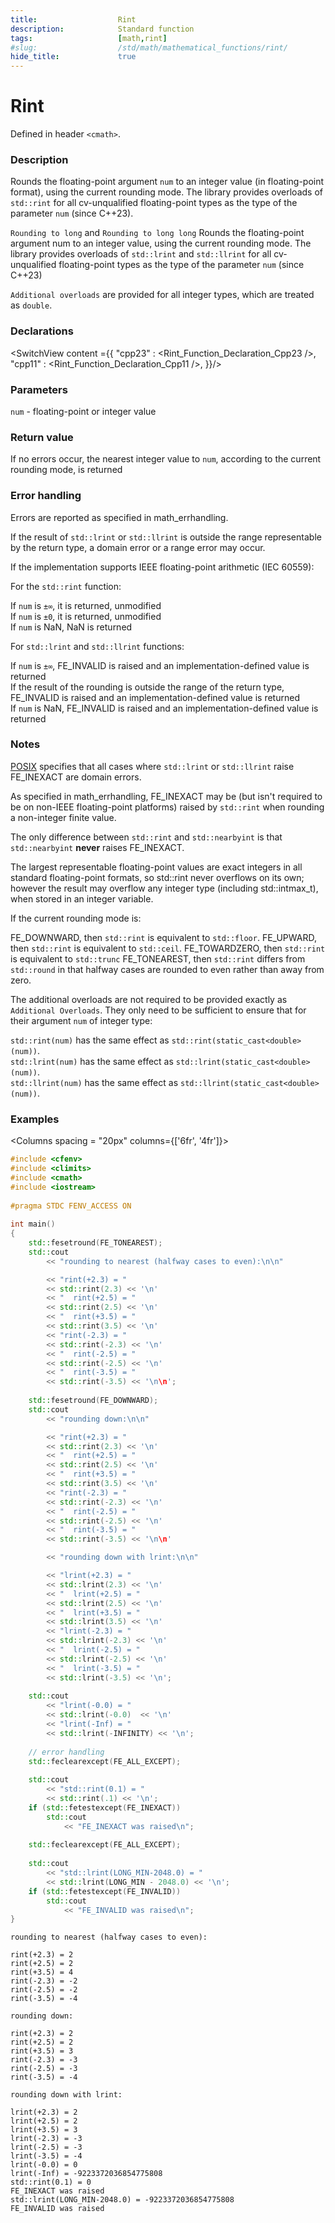 ```yaml
---
title:                  Rint
description:            Standard function
tags:                   [math,rint]
#slug:                  /std/math/mathematical_functions/rint/
hide_title:             true
---
```




# Rint

Defined in header `<cmath>`.

### Description

Rounds the floating-point argument `num` to an integer value (in floating-point format), using the current rounding mode. 
The library provides overloads of `std::rint` for all cv-unqualified floating-point types as the type of the parameter `num` (since C++23).

`Rounding to long` and `Rounding to long long` Rounds the floating-point argument num to an integer value, using the current rounding mode. 
The library provides overloads of `std::lrint` and `std::llrint` for all cv-unqualified floating-point types as the type of the parameter `num` (since C++23)

`Additional overloads` are provided for all integer types, which are treated as `double`.

### Declarations

<SwitchView content ={{
    "cpp23" : <Rint_Function_Declaration_Cpp23 />,
    "cpp11" : <Rint_Function_Declaration_Cpp11 />,
}}/>


### Parameters
 
`num` - floating-point or integer value

### Return value

If no errors occur, the nearest integer value to `num`, according to the current rounding mode, is returned

### Error handling

Errors are reported as specified in math_errhandling.

If the result of `std::lrint` or `std::llrint` is outside the range representable by the return type, a domain error or a range error may occur.

If the implementation supports IEEE floating-point arithmetic (IEC 60559):

For the `std::rint` function:<br/>


If `num` is `±∞`, it is returned, unmodified<br/>
If `num` is `±0`, it is returned, unmodified<br/>
If `num` is NaN, NaN is returned<br/>

For `std::lrint` and `std::llrint` functions:<br/>


If `num` is `±∞`, FE_INVALID is raised and an implementation-defined value is returned<br/>
If the result of the rounding is outside the range of the return type, FE_INVALID is raised and an implementation-defined value is returned<br/>
If `num` is NaN, FE_INVALID is raised and an implementation-defined value is returned<br/>

### Notes

[POSIX](https://pubs.opengroup.org/onlinepubs/9699919799/functions/lrint.html) 
specifies that all cases where `std::lrint` or `std::llrint` raise FE_INEXACT are domain errors.

As specified in math_errhandling, FE_INEXACT may be (but isn't required to be on non-IEEE floating-point platforms) raised by `std::rint` when rounding a non-integer finite value.

The only difference between `std::rint` and `std::nearbyint` is that `std::nearbyint` **never** raises FE_INEXACT.

The largest representable floating-point values are exact integers in all standard floating-point formats, so std::rint never overflows on its own; however the result may overflow any integer type (including std::intmax_t), when stored in an integer variable.

If the current rounding mode is:

FE_DOWNWARD, then `std::rint` is equivalent to `std::floor`.
FE_UPWARD, then `std::rint` is equivalent to `std::ceil`.
FE_TOWARDZERO, then `std::rint` is equivalent to `std::trunc`
FE_TONEAREST, then `std::rint` differs from `std::round` in that halfway cases are rounded to even rather than away from zero.

The additional overloads are not required to be provided exactly as `Additional Overloads`. They only need to be sufficient to ensure that for their argument `num` of integer type:

`std::rint(num)` has the same effect as `std::rint(static_cast<double>(num))`.<br/>
`std::lrint(num)` has the same effect as `std::lrint(static_cast<double>(num))`.<br/>
`std::llrint(num)` has the same effect as `std::llrint(static_cast<double>(num))`.<br/>

### Examples



<Columns spacing = "20px" columns={['6fr', '4fr']}>
<div>

```cpp
#include <cfenv>
#include <climits>
#include <cmath>
#include <iostream>
 
#pragma STDC FENV_ACCESS ON
 
int main()
{
    std::fesetround(FE_TONEAREST);
    std::cout 
        << "rounding to nearest (halfway cases to even):\n\n"

        << "rint(+2.3) = " 
        << std::rint(2.3) << '\n'
        << "  rint(+2.5) = " 
        << std::rint(2.5) << '\n'
        << "  rint(+3.5) = " 
        << std::rint(3.5) << '\n'
        << "rint(-2.3) = " 
        << std::rint(-2.3) << '\n'
        << "  rint(-2.5) = " 
        << std::rint(-2.5) << '\n'
        << "  rint(-3.5) = " 
        << std::rint(-3.5) << '\n\n';
 
    std::fesetround(FE_DOWNWARD);
    std::cout 
        << "rounding down:\n\n" 

        << "rint(+2.3) = " 
        << std::rint(2.3) << '\n'
        << "  rint(+2.5) = " 
        << std::rint(2.5) << '\n'
        << "  rint(+3.5) = " 
        << std::rint(3.5) << '\n'
        << "rint(-2.3) = " 
        << std::rint(-2.3) << '\n'
        << "  rint(-2.5) = " 
        << std::rint(-2.5) << '\n'
        << "  rint(-3.5) = " 
        << std::rint(-3.5) << '\n\n'

        << "rounding down with lrint:\n\n" 

        << "lrint(+2.3) = " 
        << std::lrint(2.3) << '\n'
        << "  lrint(+2.5) = " 
        << std::lrint(2.5) << '\n'
        << "  lrint(+3.5) = " 
        << std::lrint(3.5) << '\n'
        << "lrint(-2.3) = " 
        << std::lrint(-2.3) << '\n'
        << "  lrint(-2.5) = " 
        << std::lrint(-2.5) << '\n'
        << "  lrint(-3.5) = " 
        << std::lrint(-3.5) << '\n';
 
    std::cout 
        << "lrint(-0.0) = " 
        << std::lrint(-0.0)  << '\n'
        << "lrint(-Inf) = " 
        << std::lrint(-INFINITY) << '\n';
 
    // error handling
    std::feclearexcept(FE_ALL_EXCEPT);
 
    std::cout 
        << "std::rint(0.1) = " 
        << std::rint(.1) << '\n';
    if (std::fetestexcept(FE_INEXACT))
        std::cout 
            << "FE_INEXACT was raised\n";
 
    std::feclearexcept(FE_ALL_EXCEPT);
 
    std::cout 
        << "std::lrint(LONG_MIN-2048.0) = "
        << std::lrint(LONG_MIN - 2048.0) << '\n';
    if (std::fetestexcept(FE_INVALID))
        std::cout 
            << "FE_INVALID was raised\n";
}

```

</div>

<div>

```plaintext title="Possible Result"
rounding to nearest (halfway cases to even): 

rint(+2.3) = 2  
rint(+2.5) = 2  
rint(+3.5) = 4
rint(-2.3) = -2  
rint(-2.5) = -2  
rint(-3.5) = -4

rounding down:

rint(+2.3) = 2  
rint(+2.5) = 2  
rint(+3.5) = 3
rint(-2.3) = -3  
rint(-2.5) = -3  
rint(-3.5) = -4

rounding down with lrint:

lrint(+2.3) = 2  
lrint(+2.5) = 2  
lrint(+3.5) = 3
lrint(-2.3) = -3  
lrint(-2.5) = -3  
lrint(-3.5) = -4
lrint(-0.0) = 0
lrint(-Inf) = -9223372036854775808
std::rint(0.1) = 0
FE_INEXACT was raised
std::lrint(LONG_MIN-2048.0) = -9223372036854775808
FE_INVALID was raised
```

</div>
</Columns>

